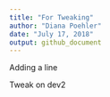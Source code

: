 ```yaml
---
title: "For Tweaking"
author: "Diana Poehler"
date: "July 17, 2018"
output: github_document
---
```


Adding a line

Tweak on dev2